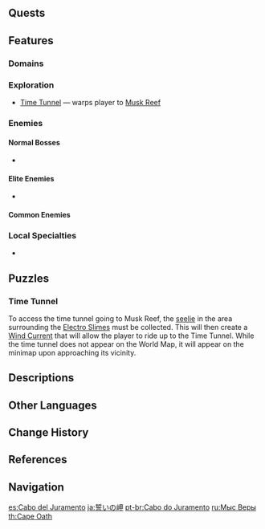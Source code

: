 {{Location Infobox
|image        = Cape Oath.png
|type         = Subarea
|region       = Mondstadt
|area         = Galesong Hill
}}
{{Location Intro|description=}}

==Quests==
{{Quests by Category List|heo=1}}

==Features==
===Domains===
{{Domains by Category Gallery}}

===Exploration===
* [[Time Tunnel]] &mdash; warps player to [[Musk Reef]]

===Enemies===
====Normal Bosses====
* {{Enemy|Electro Hypostasis}}

====Elite Enemies====
* {{Enemy|Wooden Shieldwall Mitachurl}}

====Common Enemies====
{{Column|2|
* {{Enemy|Fatui Cryogunner Legionnaire}}
* {{Enemy|Fatui Anemoboxer Vanguard}}
* {{Enemy|Hilichurl Fighter}}
* {{Enemy|Large Anemo Slime}}
* {{Enemy|Cryo Slime}}
* {{Enemy|Large Dendro Slime}}
* {{Enemy|Electro Slime}}
* {{Enemy|Mutant Electro Slime}}
* {{Enemy|Geo Slime}}
* {{Enemy|Pyro Slime}}
* {{Enemy|Large Pyro Slime}}
* {{Enemy|Cryo Whopperflower}}
}}

===Local Specialties===
* {{Item|Dandelion Seed|30}}

==Puzzles==
===Time Tunnel===
To access the time tunnel going to Musk Reef, the [[seelie]] in the area surrounding the [[Slimes|Electro Slimes]] must be collected. This will then create a [[Wind Current]] that will allow the player to ride up to the Time Tunnel. While the time tunnel does not appear on the World Map, it will appear on the minimap upon approaching its vicinity.

==Descriptions==
{{Description|In the southeast corner of Mondstadt's surrounds lies a cape that borders with Galesong Hill.<br />Legend has it two lovers made an oath to each other here and left behind a deeply touching story. To this day the area is still known to be popular amongst young lovebirds.<br />Other than being a great vantage point for watching sunrises and sunsets, the drop in terrain makes it easy to see Windrise, which sits facing the sea.|[https://genshin.hoyoverse.com/en/map Exploration], Genshin Impact Official Site}}

==Other Languages==
{{Other Languages
|en      = Cape Oath
|zhs     = 誓言岬
|zhs_rm  = Shìyán-jiǎ
|zht     = 誓言岬
|zht_rm  = Shìyán-jiǎ
|zh_tl   = {{w|Cape (geography)|Cape}} Oath
|ja      = {{Rubi|誓|ちか|い}}の{{Rubi|岬|みさき}}
|ja_rm   = Chikai no Misaki<ref>[[Map]], Label: Cape Oath (Japanese)</ref>
|ja_tl   = Cape of Oath
|ko      = {{tt|맹세|盟誓}}의 {{tt|갑각|岬角}}
|ko_rm   = Maengse-ui Gapgak
|ko_tl   = Cape of Oath
|es      = Cabo del Juramento
|es_tl   = Cape of Oath
|fr      = Cap de la Promesse
|fr_tl   = Cape of the Promise
|ru      = Мыс Веры
|ru_tl   = Cape of Faith
|th      = Cape Oath
|vi      = {{tt|Đỉnh|頂}} Lời Thề
|vi_tl   = Oath Peak
|de      = Gelöbniskap
|de_tl   = Oath Cape
|id      = Cape Oath
|pt      = Cabo do Juramento
|pt_tl   = Cape of Oath
|tr      = Yemin Burnu
|tr_tl   = 
|it      = Capo Promessa
|it_tl   = Cape Oath
}}

==Change History==
{{Change History|1.0}}

==References==
{{Reflist}}

==Navigation==
{{Area Navbox|Mondstadt}}

[[es:Cabo del Juramento]]
[[ja:誓いの岬]]
[[pt-br:Cabo do Juramento]]
[[ru:Мыс Веры]]
[[th:Cape Oath]]